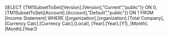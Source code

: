 SELECT {TM1SubsetToSet([Version].[Version],"Current","public")} ON 0, {TM1SubsetToSet([Account].[Account],"Default","public")} ON 1 FROM [Income Statement] WHERE ([organization].[organization].[Total Company], [Currency Calc].[Currency Calc].[Local], [Year].[Year].[Y1], [Month].[Month].[Year])